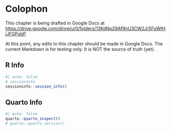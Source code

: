 # Colophon

:::{.callout-note}
This chapter is being drafted in Google Docs at
<https://drive.google.com/drive/u/0/folders/13KdNp29Af9nU3CW2Jr5FuWtHjJFGPxbP>
:::

:::{.callout-warning}
At this point, any edits to this chapter should be made in Google Docs.
The current Markdown is for testing only.
It is NOT the source of truth (yet).
:::


R Info
------------------

```r
#| echo: false
# sessioninfo
sessioninfo::session_info()
```

Quarto Info
------------------

```r
#| echo: false
quarto::quarto_inspect()
# quarto::quarto_version()
```